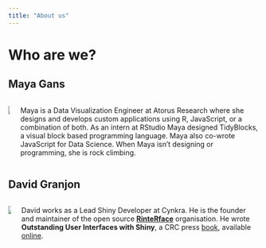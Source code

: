 ```yaml
---
title: "About us"
---
```


# Who are we?

## **Maya Gans**

::::{.columns}

:::{.column}
![](./../../assets/images/0-welcome/maya-gans.png)
:::

:::{.column}
Maya is a Data Visualization Engineer at Atorus Research where she designs and develops custom applications using R, JavaScript, or a combination of both. As an intern at RStudio Maya designed TidyBlocks, a visual block based programming language. Maya also co-wrote JavaScript for Data Science. When Maya isn't designing or programming, she is rock climbing.
:::

::::

## **David Granjon** 

::::{.columns}

:::{.column}
![](./../../assets/images/0-welcome/david-granjon.jpg)
:::

:::{.column}
David works as a Lead Shiny Developer at Cynkra. He is the founder and maintainer of the open source [__RinteRface__](https://rinterface.com/) organisation. He wrote __Outstanding User Interfaces with Shiny__, a CRC press [book](https://www.routledge.com/Outstanding-User-Interfaces-with-Shiny/Granjon/p/book/9780367643652), available [online](https://unleash-shiny.rinterface.com/).
:::

::::
